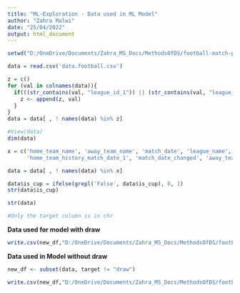 ---
title: "ML-Exploration - Data used in ML Model"
author: "Zahra Malwi"
date: "25/04/2022"
output: html_document
---

```{r}

setwd("D:/OneDrive/Documents/Zahra_MS_Docs/MethodsOfDS/football-match-probability-prediction") #Set user directory according to ones own system 

data = read.csv('data.football.csv')


```



```{r}

z = c()
for (val in colnames(data)){
  if(((str_contains(val, "league_id_1")) || (str_contains(val, "league_id_2"))||(str_contains(val, "league_id_3")) || (str_contains(val, "league_id_4")) || (str_contains(val, "league_id_5")))){
    z <- append(z, val)
  }
}
data = data[ , ! names(data) %in% z]

#View(data)
dim(data)


```

```{r}


x = c('home_team_name', 'away_team_name', 'match_date', 'league_name', 'league_id',
      'home_team_history_match_date_1', 'match_date_changed', 'away_team_history_match_date_1')

data = data[ , ! names(data) %in% x]

```

```{r}

data$is_cup = ifelse(grepl('False', data$is_cup), 0, 1)
str(data$is_cup)

```

```{r}

str(data)

#Only the target column is in chr

```


__Data used for model with draw__
```{r}
write.csv(new_df,"D:/OneDrive/Documents/Zahra_MS_Docs/MethodsOfDS/football-match-probability-prediction/without_draw.csv", row.names = FALSE)
```


__Data used in Model without draw__

```{r}
new_df <- subset(data, target != "draw") 

```

```{r}
write.csv(new_df,"D:/OneDrive/Documents/Zahra_MS_Docs/MethodsOfDS/football-match-probability-prediction/without_draw.csv", row.names = FALSE)

```